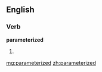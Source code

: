 ==English==

===Verb===
'''parameterized'''

# {{past of|[[parameterize]]}}

[[mg:parameterized]]
[[zh:parameterized]]